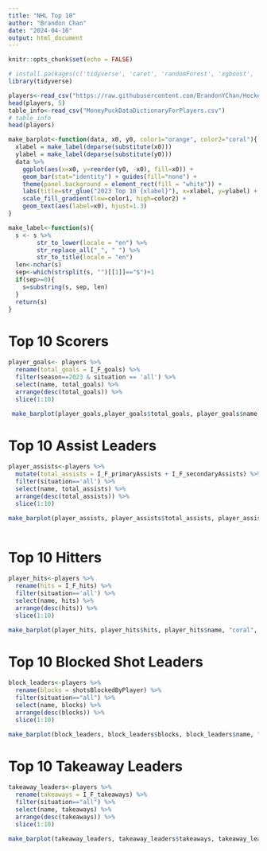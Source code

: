 ---
title: "NHL Top 10"
author: "Brandon Chan"
date: "2024-04-16"
output: html_document
---

```{r setup, include=FALSE,}
knitr::opts_chunk$set(echo = FALSE)
```


```{r, include=FALSE}
# install.packages(c('tidyverse', 'caret', 'randomForest', 'xgboost', 'glmnet', 'MASS')) 
library(tidyverse)
```


```{r, include=FALSE}
players<-read_csv("https://raw.githubusercontent.com/BrandonYChan/Hockey-Data/main/skaters.csv")
head(players, 5)
table_info<-read_csv("MoneyPuckDataDictionaryForPlayers.csv")
# table_info
head(players)

```


```{r}
make_barplot<-function(data, x0, y0, color1="orange", color2="coral"){
  xlabel = make_label(deparse(substitute(x0)))
  ylabel = make_label(deparse(substitute(y0))) 
  data %>% 
    ggplot(aes(x=x0, y=reorder(y0, -x0), fill=x0)) + 
    geom_bar(stat="identity") + guides(fill="none") + 
    theme(panel.background = element_rect(fill = "white")) + 
    labs(title=str_glue("2023 Top 10 {xlabel}"), x=xlabel, y=ylabel) + 
    scale_fill_gradient(low=color1, high=color2) + 
    geom_text(aes(label=x0), hjust=1.3)
}

make_label<-function(s){
  s <- s %>% 
        str_to_lower(locale = "en") %>% 
        str_replace_all("_", " ") %>% 
        str_to_title(locale = "en") 
  len<-nchar(s)
  sep<-which(strsplit(s, "")[[1]]=="$")+1
  if(sep>=0){
    s=substring(s, sep, len)
  }
  return(s)
}
```


# Top 10 Scorers 

```{r}
player_goals<- players %>% 
  rename(total_goals = I_F_goals) %>% 
  filter(season==2023 & situation == 'all') %>% 
  select(name, total_goals) %>%
  arrange(desc(total_goals)) %>% 
  slice(1:10)

 make_barplot(player_goals,player_goals$total_goals, player_goals$name, "gold", "brown")

```

# Top 10 Assist Leaders 

```{r}
player_assists<-players %>% 
  mutate(total_assists = I_F_primaryAssists + I_F_secondaryAssists) %>% 
  filter(situation=='all') %>% 
  select(name, total_assists) %>% 
  arrange(desc(total_assists)) %>% 
  slice(1:10)

make_barplot(player_assists, player_assists$total_assists, player_assists$name, "lightgreen", "darkgreen") 
                     
```

# Top 10 Hitters

```{r}
player_hits<-players %>% 
  rename(hits = I_F_hits) %>% 
  filter(situation=='all') %>% 
  select(name, hits) %>% 
  arrange(desc(hits)) %>% 
  slice(1:10)

make_barplot(player_hits, player_hits$hits, player_hits$name, "coral", "red") 


```

# Top 10 Blocked Shot Leaders

```{r}

block_leaders<-players %>% 
  rename(blocks = shotsBlockedByPlayer) %>% 
  filter(situation=="all") %>% 
  select(name, blocks) %>% 
  arrange(desc(blocks)) %>% 
  slice(1:10)

make_barplot(block_leaders, block_leaders$blocks, block_leaders$name, "lightcyan", "cyan")
```

# Top 10 Takeaway Leaders

```{r}
takeaway_leaders<-players %>% 
  rename(takeaways = I_F_takeaways) %>% 
  filter(situation=="all") %>% 
  select(name, takeaways) %>% 
  arrange(desc(takeaways)) %>% 
  slice(1:10)

make_barplot(takeaway_leaders, takeaway_leaders$takeaways, takeaway_leaders$name, "yellow", "orange")
```
